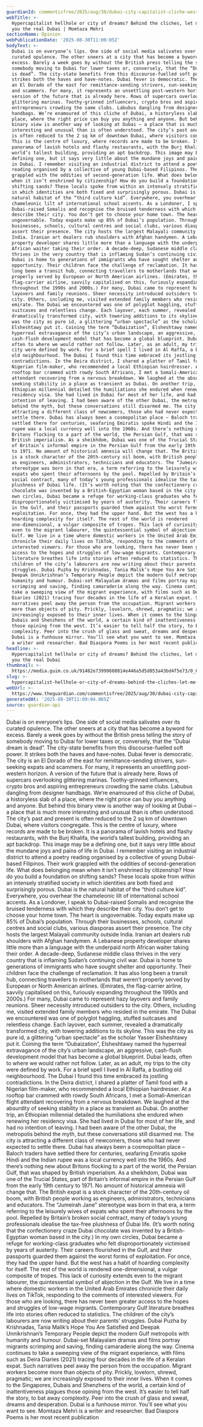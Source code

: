 ```yaml
---
guardianId: commentisfree/2025/aug/30/dubai-city-capitalist-cliche-west
webTitle: >-
  Hypercapitalist hellhole or city of dreams? Behind the cliches, let me show
  you the real Dubai | Momtaza Mehri
sectionName: Opinion
webPublicationDate: '2025-08-30T11:00:05Z'
bodyText: >-
  Dubai is on everyone’s lips. One side of social media salivates over its
  curated opulence. The other sneers at a city that has become a byword for
  excess. Barely a week goes by without the British press telling the story of
  somebody moving to Dubai for lower taxes or, conversely, that the “Dubai dream
  is dead”. The city-state benefits from this discourse-fuelled soft power. It
  strikes both the haves and have-notes. Dubai fever is democratic. The city is
  an El Dorado of the east for remittance-sending strivers, sun-seeking expats
  and scammers. For many, it represents an unsettling post-western horizon. A
  version of the future that is already here. Rows of supercars overlooking
  glittering marinas. Toothy-grinned influencers, crypto bros and aspiring
  entrepreneurs crowding the same clubs. Labubus dangling from designer
  handbags. We’re enamoured of this cliche of Dubai, a historyless slab of a
  place, where the right price can buy you anything and anyone. But behind this
  binary view is another way of looking at Dubai – a place that is much more
  interesting and unusual than is often understood. The city’s past and present
  is often reduced to the 2 sq km of downtown Dubai, where visitors congregate.
  This is the centre of luxury, where records are made to be broken. It is a
  panorama of lavish hotels and flashy restaurants, with the Burj Khalifa, the
  world’s tallest building, providing an apt backdrop. This image may be a
  defining one, but it says very little about the mundane joys and pains of life
  in Dubai. I remember visiting an industrial district to attend a poetry
  reading organised by a collective of young Dubai-based Filipinos. Their work
  grappled with the oddities of second-generation life. What does belonging mean
  when it isn’t enshrined by citizenship? How do you build a foundation on
  shifting sands? These locals spoke from within an intensely stratified society
  in which identities are both fixed and surprisingly porous. Dubai is the
  natural habitat of the “third culture kid”. Everywhere, you overhear the
  chameleonic lilt of international school accents. As a Londoner, I speak to
  Dubai-raised Somalis and recognise the bruised tenderness with which they
  describe their city. You don’t get to choose your home town. The heart is
  ungovernable. Today expats make up 85% of Dubai’s population. Through their
  businesses, schools, cultural centres and social clubs, various diasporas
  assert their presence. The city hosts the largest Malayali community outside
  India. Iranian art dealers rub shoulders with Afghan handymen. A Lebanese
  property developer shares little more than a language with the underpaid north
  African waiter taking their order. A decade-deep, Sudanese middle class
  thrives in the very country that is inflaming Sudan’s continuing civil war.
  Dubai is home to generations of immigrants who have sought shelter and
  opportunity. Their children face the challenge of reclamation. It has also
  long been a transit hub, connecting travellers to motherlands that weren’t
  properly served by European or North American airlines. (Emirates, the
  flag-carrier airline, savvily capitalised on this, furiously expanding
  throughout the 1990s and 2000s.) For many, Dubai came to represent hazy
  layovers and family reunions. Sheer necessity introduced outsiders to the
  city. Others, including me, visited extended family members who resided in the
  emirate. The Dubai we encountered was one of polyglot haggling, stuffed
  suitcases and relentless change. Each layover, each summer, revealed a
  dramatically transformed city, with towering additions to its skyline. This
  was the city as pure id, a glittering “urban spectacle” as the scholar Yasser
  Elsheshtawy put it. Coining the term “Dubaization”, Elsheshtawy named the
  hyperreal extravagance of the city’s urban landscape, an aggressive,
  cash-flush development model that has become a global blueprint. Dubai leads,
  often to where we would rather not follow. Later, as an adult, my trips to the
  city were defined by work. For a brief spell I lived in Al Raffa, a bustling
  old neighbourhood. The Dubai I found this time embraced its jostling
  contradictions. In the Deira district, I shared a platter of Tamil food with a
  Nigerian film-maker, who recommended a local Ethiopian hairdresser. At a
  rooftop bar crammed with rowdy South Africans, I met a Somali-American flight
  attendant recovering from a nervous breakdown. We laughed at the absurdity of
  seeking stability in a place as transient as Dubai. On another trip, an
  Ethiopian millennial detailed the humiliations she endured when renewing her
  residency visa. She had lived in Dubai for most of her life, and had no
  intention of leaving. I had been aware of the other Dubai, the metropolis
  behind the myth, but these conversations still disarmed me. The city is
  attracting a different class of newcomers, those who had never expected to
  settle there. Dubai has always been a cosmopolitan place – Baloch traders have
  settled there for centuries, seafaring Emiratis spoke Hindi and the Indian
  rupee was a local currency well into the 1960s. And there’s nothing new about
  Britons flocking to a part of the world, the Persian Gulf, that was shaped by
  British imperialism. As a sheikhdom, Dubai was one of the Trucial States, part
  of Britain’s informal empire in the Persian Gulf from the early 19th century
  to 1971. No amount of historical amnesia will change that. The British expat
  is a stock character of the 20th-century oil boom, with British people working
  as engineers, administrators, technicians and educators. The “Jumeirah Jane”
  stereotype was born in that era, a term referring to the leisurely wives of
  expats who spent their afternoons by the pool. Repelled by Britain’s broken
  social contract, many of today’s young professionals idealise the tax-free
  plushness of Dubai life. (It’s worth noting that the confectionery craze Dubai
  chocolate was invented by a British-Egyptian woman based in the city.) In my
  own circles, Dubai became a refuge for working-class graduates who felt
  disproportionately victimised by years of austerity. Their careers flourished
  in the Gulf, and their passports guarded them against the worst forms of
  exploitation. For once, they had the upper hand. But the west has a habit of
  hoarding complexity for itself. The rest of the world is rendered
  one-dimensional, a vulgar composite of tropes. This lack of curiosity extends
  even to the migrant labourer, the quintessential symbol of abjection in the
  Gulf. We live in a time where domestic workers in the United Arab Emirates
  chronicle their daily lives on TikTok, responding to the comments of
  interested viewers. For those who are looking, there has never been greater
  access to the hopes and struggles of low-wage migrants. Contemporary Gulf
  literature breathes life into stories often reduced to statistics. The
  children of the city’s labourers are now writing about their parents’
  struggles. Dubai Puzha by Krishnadas, Tania Malik’s Hope You Are Satisfied and
  Deepak Unnikrishnan’s Temporary People depict the modern Gulf metropolis with
  humanity and humour. Dubai-set Malayalam dramas and films portray migrants
  scrimping and saving, finding camaraderie along the way. Cinema continues to
  take a sweeping view of the migrant experience, with films such as Deira
  Diaries (2021) tracing four decades in the life of a Keralan expat. Such
  narratives peel away the person from the occupation. Migrant workers become
  more than objects of pity. Prickly, lovelorn, shrewd, pragmatic; we are
  increasingly exposed to their inner lives. When it comes to the Singapores,
  Dubais and Shenzhens of the world, a certain kind of inattentiveness plagues
  those opining from the west. It’s easier to tell half the story, to bat away
  complexity. Peer into the crush of glass and sweat, dreams and desperation.
  Dubai is a funhouse mirror. You’ll see what you want to see. Momtaza Mehri is
  a writer and researcher. Bad Diaspora Poems is her most recent publication
headline: >-
  Hypercapitalist hellhole or city of dreams? Behind the cliches, let me show
  you the real Dubai
thumbnail: >-
  https://media.guim.co.uk/91482e73999660814e446a5d5d853a43bd4f5e73/0_0_5000_4000/500.jpg
slug: >-
  hypercapitalist-hellhole-or-city-of-dreams-behind-the-cliches-let-me-show-you-the-real-dubai-or-momtaza-mehri
webUrl: >-
  https://www.theguardian.com/commentisfree/2025/aug/30/dubai-city-capitalist-cliche-west
generatedAt: '2025-08-30T11:09:04.065Z'
source: guardian-api
---
```

Dubai is on everyone’s lips. One side of social media salivates over its curated opulence. The other sneers at a city that has become a byword for excess. Barely a week goes by without the British press telling the story of somebody moving to Dubai for lower taxes or, conversely, that the “Dubai dream is dead”. The city-state benefits from this discourse-fuelled soft power. It strikes both the haves and have-notes. Dubai fever is democratic. The city is an El Dorado of the east for remittance-sending strivers, sun-seeking expats and scammers. For many, it represents an unsettling post-western horizon. A version of the future that is already here. Rows of supercars overlooking glittering marinas. Toothy-grinned influencers, crypto bros and aspiring entrepreneurs crowding the same clubs. Labubus dangling from designer handbags. We’re enamoured of this cliche of Dubai, a historyless slab of a place, where the right price can buy you anything and anyone. But behind this binary view is another way of looking at Dubai – a place that is much more interesting and unusual than is often understood. The city’s past and present is often reduced to the 2 sq km of downtown Dubai, where visitors congregate. This is the centre of luxury, where records are made to be broken. It is a panorama of lavish hotels and flashy restaurants, with the Burj Khalifa, the world’s tallest building, providing an apt backdrop. This image may be a defining one, but it says very little about the mundane joys and pains of life in Dubai. I remember visiting an industrial district to attend a poetry reading organised by a collective of young Dubai-based Filipinos. Their work grappled with the oddities of second-generation life. What does belonging mean when it isn’t enshrined by citizenship? How do you build a foundation on shifting sands? These locals spoke from within an intensely stratified society in which identities are both fixed and surprisingly porous. Dubai is the natural habitat of the “third culture kid”. Everywhere, you overhear the chameleonic lilt of international school accents. As a Londoner, I speak to Dubai-raised Somalis and recognise the bruised tenderness with which they describe their city. You don’t get to choose your home town. The heart is ungovernable. Today expats make up 85% of Dubai’s population. Through their businesses, schools, cultural centres and social clubs, various diasporas assert their presence. The city hosts the largest Malayali community outside India. Iranian art dealers rub shoulders with Afghan handymen. A Lebanese property developer shares little more than a language with the underpaid north African waiter taking their order. A decade-deep, Sudanese middle class thrives in the very country that is inflaming Sudan’s continuing civil war. Dubai is home to generations of immigrants who have sought shelter and opportunity. Their children face the challenge of reclamation. It has also long been a transit hub, connecting travellers to motherlands that weren’t properly served by European or North American airlines. (Emirates, the flag-carrier airline, savvily capitalised on this, furiously expanding throughout the 1990s and 2000s.) For many, Dubai came to represent hazy layovers and family reunions. Sheer necessity introduced outsiders to the city. Others, including me, visited extended family members who resided in the emirate. The Dubai we encountered was one of polyglot haggling, stuffed suitcases and relentless change. Each layover, each summer, revealed a dramatically transformed city, with towering additions to its skyline. This was the city as pure id, a glittering “urban spectacle” as the scholar Yasser Elsheshtawy put it. Coining the term “Dubaization”, Elsheshtawy named the hyperreal extravagance of the city’s urban landscape, an aggressive, cash-flush development model that has become a global blueprint. Dubai leads, often to where we would rather not follow. Later, as an adult, my trips to the city were defined by work. For a brief spell I lived in Al Raffa, a bustling old neighbourhood. The Dubai I found this time embraced its jostling contradictions. In the Deira district, I shared a platter of Tamil food with a Nigerian film-maker, who recommended a local Ethiopian hairdresser. At a rooftop bar crammed with rowdy South Africans, I met a Somali-American flight attendant recovering from a nervous breakdown. We laughed at the absurdity of seeking stability in a place as transient as Dubai. On another trip, an Ethiopian millennial detailed the humiliations she endured when renewing her residency visa. She had lived in Dubai for most of her life, and had no intention of leaving. I had been aware of the other Dubai, the metropolis behind the myth, but these conversations still disarmed me. The city is attracting a different class of newcomers, those who had never expected to settle there. Dubai has always been a cosmopolitan place – Baloch traders have settled there for centuries, seafaring Emiratis spoke Hindi and the Indian rupee was a local currency well into the 1960s. And there’s nothing new about Britons flocking to a part of the world, the Persian Gulf, that was shaped by British imperialism. As a sheikhdom, Dubai was one of the Trucial States, part of Britain’s informal empire in the Persian Gulf from the early 19th century to 1971. No amount of historical amnesia will change that. The British expat is a stock character of the 20th-century oil boom, with British people working as engineers, administrators, technicians and educators. The “Jumeirah Jane” stereotype was born in that era, a term referring to the leisurely wives of expats who spent their afternoons by the pool. Repelled by Britain’s broken social contract, many of today’s young professionals idealise the tax-free plushness of Dubai life. (It’s worth noting that the confectionery craze Dubai chocolate was invented by a British-Egyptian woman based in the city.) In my own circles, Dubai became a refuge for working-class graduates who felt disproportionately victimised by years of austerity. Their careers flourished in the Gulf, and their passports guarded them against the worst forms of exploitation. For once, they had the upper hand. But the west has a habit of hoarding complexity for itself. The rest of the world is rendered one-dimensional, a vulgar composite of tropes. This lack of curiosity extends even to the migrant labourer, the quintessential symbol of abjection in the Gulf. We live in a time where domestic workers in the United Arab Emirates chronicle their daily lives on TikTok, responding to the comments of interested viewers. For those who are looking, there has never been greater access to the hopes and struggles of low-wage migrants. Contemporary Gulf literature breathes life into stories often reduced to statistics. The children of the city’s labourers are now writing about their parents’ struggles. Dubai Puzha by Krishnadas, Tania Malik’s Hope You Are Satisfied and Deepak Unnikrishnan’s Temporary People depict the modern Gulf metropolis with humanity and humour. Dubai-set Malayalam dramas and films portray migrants scrimping and saving, finding camaraderie along the way. Cinema continues to take a sweeping view of the migrant experience, with films such as Deira Diaries (2021) tracing four decades in the life of a Keralan expat. Such narratives peel away the person from the occupation. Migrant workers become more than objects of pity. Prickly, lovelorn, shrewd, pragmatic; we are increasingly exposed to their inner lives. When it comes to the Singapores, Dubais and Shenzhens of the world, a certain kind of inattentiveness plagues those opining from the west. It’s easier to tell half the story, to bat away complexity. Peer into the crush of glass and sweat, dreams and desperation. Dubai is a funhouse mirror. You’ll see what you want to see. Momtaza Mehri is a writer and researcher. Bad Diaspora Poems is her most recent publication
